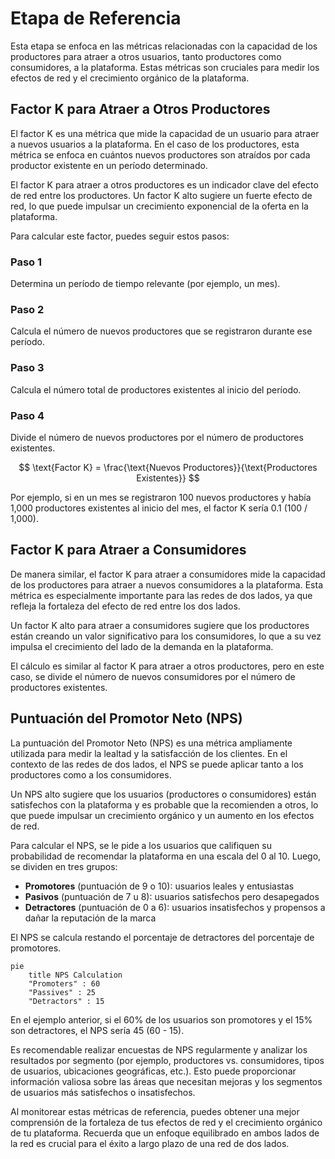 
# Etapa de Referencia

Esta etapa se enfoca en las métricas relacionadas con la capacidad de los productores para atraer a otros usuarios, tanto productores como consumidores, a la plataforma. Estas métricas son cruciales para medir los efectos de red y el crecimiento orgánico de la plataforma.

## Factor K para Atraer a Otros Productores

El factor K es una métrica que mide la capacidad de un usuario para atraer a nuevos usuarios a la plataforma. En el caso de los productores, esta métrica se enfoca en cuántos nuevos productores son atraídos por cada productor existente en un período determinado.

<Callout>
El factor K para atraer a otros productores es un indicador clave del efecto de red entre los productores. Un factor K alto sugiere un fuerte efecto de red, lo que puede impulsar un crecimiento exponencial de la oferta en la plataforma.
</Callout>

Para calcular este factor, puedes seguir estos pasos:

<Steps>

### Paso 1

Determina un período de tiempo relevante (por ejemplo, un mes).

### Paso 2

Calcula el número de nuevos productores que se registraron durante ese período.

### Paso 3

Calcula el número total de productores existentes al inicio del período.

### Paso 4

Divide el número de nuevos productores por el número de productores existentes.

$$
\text{Factor K} = \frac{\text{Nuevos Productores}}{\text{Productores Existentes}}
$$

</Steps>

Por ejemplo, si en un mes se registraron 100 nuevos productores y había 1,000 productores existentes al inicio del mes, el factor K sería 0.1 (100 / 1,000).

## Factor K para Atraer a Consumidores

De manera similar, el factor K para atraer a consumidores mide la capacidad de los productores para atraer a nuevos consumidores a la plataforma. Esta métrica es especialmente importante para las redes de dos lados, ya que refleja la fortaleza del efecto de red entre los dos lados.

<Callout>
Un factor K alto para atraer a consumidores sugiere que los productores están creando un valor significativo para los consumidores, lo que a su vez impulsa el crecimiento del lado de la demanda en la plataforma.
</Callout>

El cálculo es similar al factor K para atraer a otros productores, pero en este caso, se divide el número de nuevos consumidores por el número de productores existentes.

## Puntuación del Promotor Neto (NPS)

La puntuación del Promotor Neto (NPS) es una métrica ampliamente utilizada para medir la lealtad y la satisfacción de los clientes. En el contexto de las redes de dos lados, el NPS se puede aplicar tanto a los productores como a los consumidores.

<Callout>
Un NPS alto sugiere que los usuarios (productores o consumidores) están satisfechos con la plataforma y es probable que la recomienden a otros, lo que puede impulsar un crecimiento orgánico y un aumento en los efectos de red.
</Callout>

Para calcular el NPS, se le pide a los usuarios que califiquen su probabilidad de recomendar la plataforma en una escala del 0 al 10. Luego, se dividen en tres grupos:

- **Promotores** (puntuación de 9 o 10): usuarios leales y entusiastas
- **Pasivos** (puntuación de 7 u 8): usuarios satisfechos pero desapegados
- **Detractores** (puntuación de 0 a 6): usuarios insatisfechos y propensos a dañar la reputación de la marca

El NPS se calcula restando el porcentaje de detractores del porcentaje de promotores.

```mermaid
pie
    title NPS Calculation
    "Promoters" : 60
    "Passives" : 25
    "Detractors" : 15
```

En el ejemplo anterior, si el 60% de los usuarios son promotores y el 15% son detractores, el NPS sería 45 (60 - 15).

Es recomendable realizar encuestas de NPS regularmente y analizar los resultados por segmento (por ejemplo, productores vs. consumidores, tipos de usuarios, ubicaciones geográficas, etc.). Esto puede proporcionar información valiosa sobre las áreas que necesitan mejoras y los segmentos de usuarios más satisfechos o insatisfechos.

Al monitorear estas métricas de referencia, puedes obtener una mejor comprensión de la fortaleza de tus efectos de red y el crecimiento orgánico de tu plataforma. Recuerda que un enfoque equilibrado en ambos lados de la red es crucial para el éxito a largo plazo de una red de dos lados.